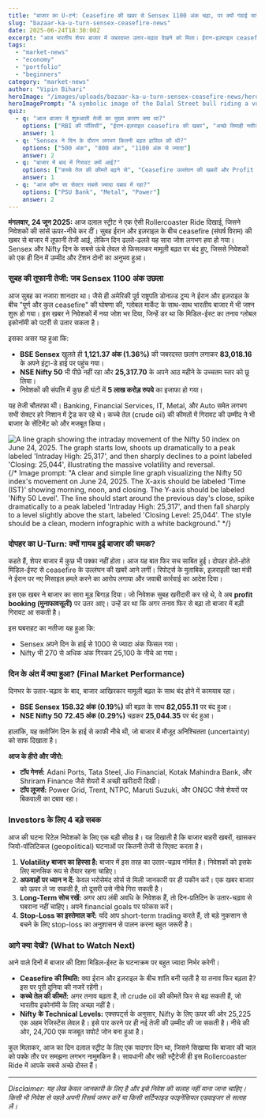 ```yaml
---
title: "बाजार का U-टर्न: Ceasefire की खबर से Sensex 1100 अंक चढ़ा, पर क्यों गंवाई सारी बढ़त?"
slug: "bazaar-ka-u-turn-sensex-ceasefire-news"
date: 2025-06-24T18:30:00Z
excerpt: "आज भारतीय शेयर बाजार में जबरदस्त उतार-चढ़ाव देखने को मिला। ईरान-इज़राइल ceasefire की खबर से बाजार रॉकेट बन गया, लेकिन बाद में profit-booking के कारण लगभग सारी बढ़त गंवा दी।"
tags:
  - "market-news"
  - "economy"
  - "portfolio"
  - "beginners"
category: "market-news"
author: "Vipin Bihari"
heroImage: "/images/uploads/bazaar-ka-u-turn-sensex-ceasefire-news/hero-image.jpg"
heroImagePrompt: "A symbolic image of the Dalal Street bull riding a volatile rollercoaster track shaped like a stock market graph. The first half of the ride is a steep climb towards a sunlit sky with doves, representing peace and a market rally. The track then takes a sudden, sharp downturn into a darker, stormy area, symbolizing the reversal. The bull looks surprised but is holding on, capturing the theme of market volatility and investor resilience. Cinematic, dramatic lighting."
quiz:
  - q: "आज बाजार में शुरुआती तेजी का मुख्य कारण क्या था?"
    options: ["RBI की पॉलिसी", "ईरान-इज़राइल ceasefire की खबर", "अच्छे तिमाही नतीजे"]
    answer: 1
  - q: "Sensex ने दिन के दौरान लगभग कितनी बढ़त हासिल की थी?"
    options: ["500 अंक", "800 अंक", "1100 अंक से ज्यादा"]
    answer: 2
  - q: "बाजार में बाद में गिरावट क्यों आई?"
    options: ["कच्चे तेल की कीमतें बढ़ने से", "Ceasefire उल्लंघन की खबरों और Profit Booking से", "अमेरिकी बाजार में गिरावट से"]
    answer: 1
  - q: "आज कौन सा सेक्टर सबसे ज्यादा दबाव में रहा?"
    options: ["PSU Bank", "Metal", "Power"]
    answer: 2
---
```


**मंगलवार, 24 जून 2025:** आज दलाल स्ट्रीट ने एक ऐसी Rollercoaster Ride दिखाई, जिसने निवेशकों की सांसें ऊपर-नीचे कर दीं। सुबह ईरान और इज़राइल के बीच ceasefire (संघर्ष विराम) की खबर से बाजार में तूफानी तेजी आई, लेकिन दिन ढलते-ढलते यह सारा जोश लगभग हवा हो गया। Sensex और Nifty दिन के सबसे ऊंचे लेवल से फिसलकर मामूली बढ़त पर बंद हुए, जिससे निवेशकों को एक ही दिन में उम्मीद और टेंशन दोनों का अनुभव हुआ।

### सुबह की तूफानी तेजी: जब Sensex 1100 अंक उछला

आज सुबह का नजारा शानदार था। जैसे ही अमेरिकी पूर्व राष्ट्रपति डोनाल्ड ट्रम्प ने ईरान और इज़राइल के बीच "पूर्ण और कुल ceasefire" की घोषणा की, ग्लोबल मार्केट के साथ-साथ भारतीय बाजार में भी जश्न शुरू हो गया। इस खबर ने निवेशकों में नया जोश भर दिया, जिन्हें डर था कि मिडिल-ईस्ट का तनाव ग्लोबल इकोनॉमी को पटरी से उतार सकता है।

इसका असर यह हुआ कि:
*   **BSE Sensex** खुलते ही **1,121.37 अंक (1.36%)** की जबरदस्त छलांग लगाकर **83,018.16** के अपने इंट्रा-डे हाई पर पहुंच गया।
*   **NSE Nifty 50** भी पीछे नहीं रहा और **25,317.70** के अपने आठ महीने के उच्चतम स्तर को छू लिया।
*   निवेशकों की संपत्ति में कुछ ही घंटों में **5 लाख करोड़ रुपये** का इजाफा हो गया।

यह तेजी चौतरफा थी। Banking, Financial Services, IT, Metal, और Auto समेत लगभग सभी सेक्टर हरे निशान में ट्रेड कर रहे थे। कच्चे तेल (crude oil) की कीमतों में गिरावट की उम्मीद ने भी बाजार के सेंटिमेंट को और मजबूत किया।

![A line graph showing the intraday movement of the Nifty 50 index on June 24, 2025. The graph starts low, shoots up dramatically to a peak labeled 'Intraday High: 25,317', and then sharply declines to a point labeled 'Closing: 25,044', illustrating the massive volatility and reversal.](/images/uploads/bazaar-ka-u-turn-sensex-ceasefire-news/nifty-intraday-chart.jpg)
{/* Image prompt: "A clear and simple line graph visualizing the Nifty 50 index's movement on June 24, 2025. The X-axis should be labeled 'Time (IST)' showing morning, noon, and closing. The Y-axis should be labeled 'Nifty 50 Level'. The line should start around the previous day's close, spike dramatically to a peak labeled 'Intraday High: 25,317', and then fall sharply to a level slightly above the start, labeled 'Closing Level: 25,044'. The style should be a clean, modern infographic with a white background." */}

### दोपहर का U-Turn: क्यों गायब हुई बाजार की चमक?

कहते हैं, शेयर बाजार में कुछ भी पक्का नहीं होता। आज यह बात फिर सच साबित हुई। दोपहर होते-होते मिडिल-ईस्ट से ceasefire के उल्लंघन की खबरें आने लगीं। रिपोर्ट्स के मुताबिक, इज़राइली रक्षा मंत्री ने ईरान पर नए मिसाइल हमले करने का आरोप लगाया और जवाबी कार्रवाई का आदेश दिया।

इस एक खबर ने बाजार का सारा मूड बिगाड़ दिया। जो निवेशक सुबह खरीदारी कर रहे थे, वे अब **profit booking (मुनाफावसूली)** पर उतर आए। उन्हें डर था कि अगर तनाव फिर से बढ़ा तो बाजार में बड़ी गिरावट आ सकती है।

इस घबराहट का नतीजा यह हुआ कि:
*   Sensex अपने दिन के हाई से 1000 से ज्यादा अंक फिसल गया।
*   Nifty भी 270 से अधिक अंक गिरकर 25,100 के नीचे आ गया।

### दिन के अंत में क्या हुआ? (Final Market Performance)

दिनभर के उतार-चढ़ाव के बाद, बाजार आखिरकार मामूली बढ़त के साथ बंद होने में कामयाब रहा।

*   **BSE Sensex** **158.32 अंक (0.19%)** की बढ़त के साथ **82,055.11** पर बंद हुआ।
*   **NSE Nifty 50** **72.45 अंक (0.29%)** चढ़कर **25,044.35** पर बंद हुआ।

हालांकि, यह क्लोजिंग दिन के हाई से काफी नीचे थी, जो बाजार में मौजूद अनिश्चितता (uncertainty) को साफ दिखाता है।

**आज के हीरो और जीरो:**
*   **टॉप गेनर्स:** Adani Ports, Tata Steel, Jio Financial, Kotak Mahindra Bank, और Shriram Finance जैसे शेयरों में अच्छी खरीदारी दिखी।
*   **टॉप लूजर्स:** Power Grid, Trent, NTPC, Maruti Suzuki, और ONGC जैसे शेयरों पर बिकवाली का दबाव रहा।

### Investors के लिए 4 बड़े सबक

आज की घटना रिटेल निवेशकों के लिए एक बड़ी सीख है। यह दिखाती है कि बाजार बाहरी खबरों, खासकर जियो-पॉलिटिकल (geopolitical) घटनाओं पर कितनी तेजी से रिएक्ट करता है।

1.  **Volatility बाजार का हिस्सा है:** बाजार में इस तरह का उतार-चढ़ाव नॉर्मल है। निवेशकों को इसके लिए मानसिक रूप से तैयार रहना चाहिए।
2.  **अफवाहों पर ध्यान न दें:** केवल भरोसेमंद सोर्स से मिली जानकारी पर ही यकीन करें। एक खबर बाजार को ऊपर ले जा सकती है, तो दूसरी उसे नीचे गिरा सकती है।
3.  **Long-Term सोच रखें:** अगर आप लंबी अवधि के निवेशक हैं, तो दिन-प्रतिदिन के उतार-चढ़ाव से घबराना नहीं चाहिए। अपने financial goals पर फोकस करें।
4.  **Stop-Loss का इस्तेमाल करें:** यदि आप short-term trading करते हैं, तो बड़े नुकसान से बचने के लिए stop-loss का अनुशासन से पालन करना बहुत जरूरी है।

### आगे क्या देखें? (What to Watch Next)

आने वाले दिनों में बाजार की दिशा मिडिल-ईस्ट के घटनाक्रम पर बहुत ज्यादा निर्भर करेगी।
*   **Ceasefire की स्थिति:** क्या ईरान और इज़राइल के बीच शांति बनी रहती है या तनाव फिर बढ़ता है? इस पर पूरी दुनिया की नजरें रहेंगी।
*   **कच्चे तेल की कीमतें:** अगर तनाव बढ़ता है, तो crude oil की कीमतें फिर से बढ़ सकती हैं, जो भारतीय इकोनॉमी के लिए अच्छा नहीं है।
*   **Nifty के Technical Levels:** एक्सपर्ट्स के अनुसार, Nifty के लिए ऊपर की ओर 25,225 एक अहम रेजिस्टेंस लेवल है। इसे पार करने पर ही नई तेजी की उम्मीद की जा सकती है। नीचे की ओर, 24,700 एक मजबूत सपोर्ट जोन बना हुआ है।

कुल मिलाकर, आज का दिन दलाल स्ट्रीट के लिए एक यादगार दिन था, जिसने सिखाया कि बाजार की चाल को पक्के तौर पर समझना लगभग नामुमकिन है। सावधानी और सही स्ट्रैटेजी ही इस Rollercoaster Ride में आपके सबसे अच्छे दोस्त हैं।

---
*Disclaimer: यह लेख केवल जानकारी के लिए है और इसे निवेश की सलाह नहीं माना जाना चाहिए। किसी भी निवेश से पहले अपनी रिसर्च जरूर करें या किसी सर्टिफाइड फाइनेंसियल एडवाइजर से सलाह लें।*